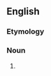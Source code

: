 {{also|hemianæsthesia}}
==English==

===Etymology===
{{prefix|en|hemi|anesthesia}}

===Noun===
{{en-noun|-}}

# {{alternative spelling of|hemianesthesia|lang=en}}